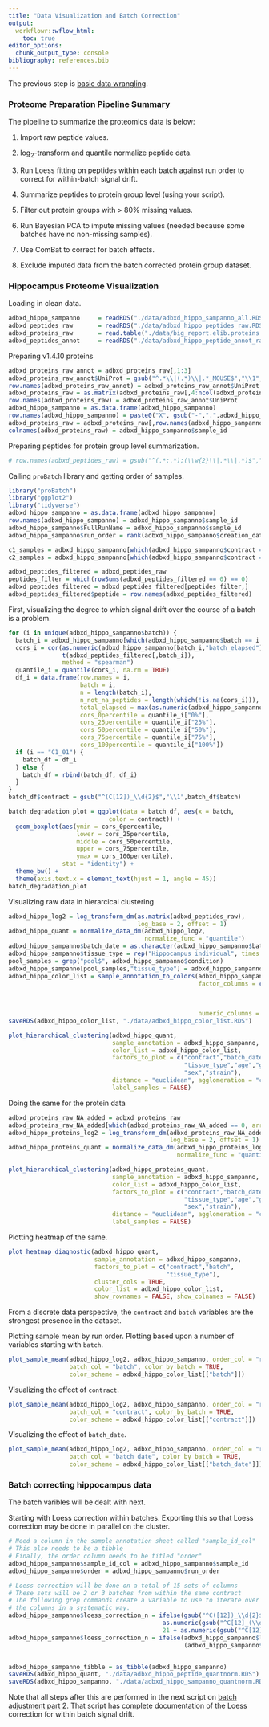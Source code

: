 ```yaml
---
title: "Data Visualization and Batch Correction"
output:
  workflowr::wflow_html:
    toc: true
editor_options:
  chunk_output_type: console
bibliography: references.bib
---
```


The previous step is [basic data wrangling](100_basic_data_wrangling.html).

### Proteome Preparation Pipeline Summary

The pipeline to summarize the proteomics data is below:

1.  Import raw peptide values.

2.  log~2~-transform and quantile normalize peptide data.

3.  Run Loess fitting on peptides within each batch against run order to correct for within-batch signal drift.

4.  Summarize peptides to protein group level (using your script).

5.  Filter out protein groups with \> 80% missing values.

6.  Run Bayesian PCA to impute missing values (needed because some batches have no non-missing samples).

7.  Use ComBat to correct for batch effects.

8.  Exclude imputed data from the batch corrected protein group dataset.

### Hippocampus Proteome Visualization

Loading in clean data.

```r
adbxd_hippo_sampanno     = readRDS("./data/adbxd_hippo_sampanno_all.RDS")
adbxd_peptides_raw       = readRDS("./data/adbxd_hippo_peptides_raw.RDS")
adbxd_proteins_raw       = read.table("./data/big_report.elib.proteins.txt", sep = "\t", header = TRUE)
adbxd_peptides_annot     = readRDS("./data/adbxd_hippo_peptide_annot_raw.RDS")
```

Preparing v1.4.10 proteins

```r
adbxd_proteins_raw_annot = adbxd_proteins_raw[,1:3]
adbxd_proteins_raw_annot$UniProt = gsub("^.*\\|(.*)\\|.*_MOUSE$","\\1",adbxd_proteins_raw_annot$Protein)
row.names(adbxd_proteins_raw_annot) = adbxd_proteins_raw_annot$UniProt
adbxd_proteins_raw = as.matrix(adbxd_proteins_raw[,4:ncol(adbxd_proteins_raw)])
row.names(adbxd_proteins_raw) = adbxd_proteins_raw_annot$UniProt
adbxd_hippo_sampanno = as.data.frame(adbxd_hippo_sampanno)
row.names(adbxd_hippo_sampanno) = paste0("X", gsub("-",".",adbxd_hippo_sampanno$mzML_filename))
adbxd_proteins_raw = adbxd_proteins_raw[,row.names(adbxd_hippo_sampanno)]
colnames(adbxd_proteins_raw) = adbxd_hippo_sampanno$sample_id
```

Preparing peptides for protein group level summarization.

```r
# row.names(adbxd_peptides_raw) = gsub("^(.*;.*);(\\w{2}\\|.*\\|.*)$","\\1@\\2",row.names(adbxd_peptides_raw))
```

Calling `proBatch` library and getting order of samples.

```r
library("proBatch")
library("ggplot2")
library("tidyverse")
adbxd_hippo_sampanno = as.data.frame(adbxd_hippo_sampanno)
row.names(adbxd_hippo_sampanno) = adbxd_hippo_sampanno$sample_id
adbxd_hippo_sampanno$FullRunName = adbxd_hippo_sampanno$sample_id
adbxd_hippo_sampanno$run_order = rank(adbxd_hippo_sampanno$creation_date)

c1_samples = adbxd_hippo_sampanno[which(adbxd_hippo_sampanno$contract == "C1"),"sample_id"]
c2_samples = adbxd_hippo_sampanno[which(adbxd_hippo_sampanno$contract == "C2"),"sample_id"]

adbxd_peptides_filtered = adbxd_peptides_raw
peptides_filter = which(rowSums(adbxd_peptides_filtered == 0) == 0)
adbxd_peptides_filtered = adbxd_peptides_filtered[peptides_filter,]
adbxd_peptides_filtered$peptide = row.names(adbxd_peptides_filtered)
```

First, visualizing the degree to which signal drift over the course of a batch is a problem.

```r
for (i in unique(adbxd_hippo_sampanno$batch)) {
  batch_i = adbxd_hippo_sampanno[which(adbxd_hippo_sampanno$batch == i & !is.na(adbxd_hippo_sampanno$strain)),"sample_id"]
  cors_i = cor(as.numeric(adbxd_hippo_sampanno[batch_i,"batch_elapsed"]),
               t(adbxd_peptides_filtered[,batch_i]),
               method = "spearman")
  quantile_i = quantile(cors_i, na.rm = TRUE)
  df_i = data.frame(row.names = i,
                    batch = i,
                    n = length(batch_i),
                    n_not_na_peptides = length(which(!is.na(cors_i))),
                    total_elapsed = max(as.numeric(adbxd_hippo_sampanno[batch_i,"batch_elapsed"])),
                    cors_0percentile = quantile_i["0%"],
                    cors_25percentile = quantile_i["25%"],
                    cors_50percentile = quantile_i["50%"],
                    cors_75percentile = quantile_i["75%"],
                    cors_100percentile = quantile_i["100%"])
  if (i == "C1_01") {
    batch_df = df_i
  } else {
    batch_df = rbind(batch_df, df_i)
  }
}
batch_df$contract = gsub("^(C[12])_\\d{2}$","\\1",batch_df$batch)

batch_degradation_plot = ggplot(data = batch_df, aes(x = batch, 
                            color = contract)) +
  geom_boxplot(aes(ymin = cors_0percentile,
                   lower = cors_25percentile,
                   middle = cors_50percentile,
                   upper = cors_75percentile,
                   ymax = cors_100percentile),
               stat = "identity") +
  theme_bw() +
  theme(axis.text.x = element_text(hjust = 1, angle = 45))
batch_degradation_plot
```

Visualizing raw data in hierarcical clustering

```r
adbxd_hippo_log2 = log_transform_dm(as.matrix(adbxd_peptides_raw), 
                                    log_base = 2, offset = 1)
adbxd_hippo_quant = normalize_data_dm(adbxd_hippo_log2,
                                      normalize_func = "quantile")
adbxd_hippo_sampanno$batch_date = as.character(adbxd_hippo_sampanno$batch_date)
adbxd_hippo_sampanno$tissue_type = rep("Hippocampus individual", times = nrow(adbxd_hippo_sampanno))
pool_samples = grep("pool$", adbxd_hippo_sampanno$condition)
adbxd_hippo_sampanno[pool_samples,"tissue_type"] = adbxd_hippo_sampanno[pool_samples,"condition"]
adbxd_hippo_color_list = sample_annotation_to_colors(adbxd_hippo_sampanno,
                                                     factor_columns = c("batch","contract",
                                                                        "age","sex","genotype",
                                                                        "strain","batch_date",
                                                                        "tissue_type"),
                                                     numeric_columns = c("run_order","batch_elapsed"))
saveRDS(adbxd_hippo_color_list, "./data/adbxd_hippo_color_list.RDS")

plot_hierarchical_clustering(adbxd_hippo_quant,
                             sample_annotation = adbxd_hippo_sampanno,
                             color_list = adbxd_hippo_color_list,
                             factors_to_plot = c("contract","batch_date","batch",
                                                 "tissue_type","age","genotype",
                                                 "sex","strain"),
                             distance = "euclidean", agglomeration = "complete",
                             label_samples = FALSE)
```

Doing the same for the protein data

```r
adbxd_proteins_raw_NA_added = adbxd_proteins_raw
adbxd_proteins_raw_NA_added[which(adbxd_proteins_raw_NA_added == 0, arr.ind = TRUE)] = NA
adbxd_hippo_proteins_log2 = log_transform_dm(adbxd_proteins_raw_NA_added,
                                             log_base = 2, offset = 1)
adbxd_hippo_proteins_quant = normalize_data_dm(adbxd_hippo_proteins_log2,
                                               normalize_func = "quantile")

plot_hierarchical_clustering(adbxd_hippo_proteins_quant,
                             sample_annotation = adbxd_hippo_sampanno,
                             color_list = adbxd_hippo_color_list,
                             factors_to_plot = c("contract","batch_date","batch",
                                                 "tissue_type","age","genotype",
                                                 "sex","strain"),
                             distance = "euclidean", agglomeration = "complete",
                             label_samples = FALSE)
```
Plotting heatmap of the same.

```r
plot_heatmap_diagnostic(adbxd_hippo_quant, 
                        sample_annotation = adbxd_hippo_sampanno,
                        factors_to_plot = c("contract","batch",
                                            "tissue_type"),
                        cluster_cols = TRUE,
                        color_list = adbxd_hippo_color_list,
                        show_rownames = FALSE, show_colnames = FALSE)
```

From a discrete data perspective, the `contract` and `batch` variables are the strongest presence in the dataset.

Plotting sample mean by run order. Plotting based upon a number of variables starting with `batch`.

```r
plot_sample_mean(adbxd_hippo_log2, adbxd_hippo_sampanno, order_col = "run_order",
                 batch_col = "batch", color_by_batch = TRUE,
                 color_scheme = adbxd_hippo_color_list[["batch"]])
```

Visualizing the effect of `contract`.

```r
plot_sample_mean(adbxd_hippo_log2, adbxd_hippo_sampanno, order_col = "run_order",
                 batch_col = "contract", color_by_batch = TRUE,
                 color_scheme = adbxd_hippo_color_list[["contract"]])
```

Visualizing the effect of `batch_date`.

```r
plot_sample_mean(adbxd_hippo_log2, adbxd_hippo_sampanno, order_col = "run_order",
                 batch_col = "batch_date", color_by_batch = TRUE,
                 color_scheme = adbxd_hippo_color_list[["batch_date"]])
```

### Batch correcting hippocampus data

The batch varibles will be dealt with next.

Starting with Loess correction within batches. Exporting this so that Loess correction may be done in parallel on the cluster.

```r
# Need a column in the sample annotation sheet called "sample_id_col"
# This also needs to be a tibble
# Finally, the order column needs to be titled "order"
adbxd_hippo_sampanno$sample_id_col = adbxd_hippo_sampanno$sample_id
adbxd_hippo_sampanno$order = adbxd_hippo_sampanno$run_order

# Loess correction will be done on a total of 15 sets of columns
# These sets will be 2 or 3 batches from within the same contract
# The following grep commands create a variable to use to iterate over
# the columns in a systematic way.
adbxd_hippo_sampanno$loess_correction_n = ifelse(gsub("^C([12])_\\d{2}$","\\1",adbxd_hippo_sampanno$batch) == 1,
                                           as.numeric(gsub("^C[12]_(\\d{2})$","\\1",adbxd_hippo_sampanno$batch)),
                                           21 + as.numeric(gsub("^C[12]_(\\d{2})$","\\1",adbxd_hippo_sampanno$batch)))
adbxd_hippo_sampanno$loess_correction_n = ifelse(adbxd_hippo_sampanno$loess_correction_n < 21, (adbxd_hippo_sampanno$loess_correction_n + 1) %/% 2,
                                                 (adbxd_hippo_sampanno$loess_correction_n) %/% 2)


adbxd_hippo_sampanno_tibble = as_tibble(adbxd_hippo_sampanno)
saveRDS(adbxd_hippo_quant, "./data/adbxd_hippo_peptide_quantnorm.RDS")
saveRDS(adbxd_hippo_sampanno, "./data/adbxd_hippo_sampanno_quantnorm.RDS")
```

Note that all steps after this are performed in the next script on [batch adjustment part 2](./102_normalization_batch_adjustment_completion.html). That script has complete documentation of the Loess correction for within batch signal drift.
